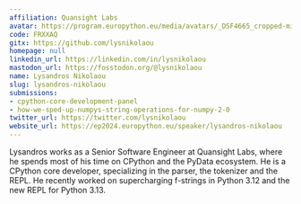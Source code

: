 ```yaml
---
affiliation: Quansight Labs
avatar: https://program.europython.eu/media/avatars/_DSF4665_cropped-min_N6pvoQR.jpg
code: FRXXAQ
gitx: https://github.com/lysnikolaou
homepage: null
linkedin_url: https://linkedin.com/in/lysnikolaou
mastodon_url: https://fosstodon.org/@lysnikolaou
name: Lysandros Nikolaou
slug: lysandros-nikolaou
submissions:
- cpython-core-development-panel
- how-we-sped-up-numpys-string-operations-for-numpy-2-0
twitter_url: https://twitter.com/lysnikolaou
website_url: https://ep2024.europython.eu/speaker/lysandros-nikolaou
---
```


Lysandros works as a Senior Software Engineer at Quansight Labs, where he spends most of his time on CPython and the PyData ecosystem. He is a CPython core developer, specializing in the parser, the tokenizer and the REPL. He recently worked on supercharging f-strings in Python 3.12 and the new REPL for Python 3.13.
